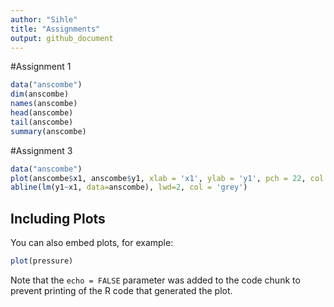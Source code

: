 ```yaml
---
author: "Sihle"
title: "Assignments"
output: github_document
---
```

#Assignment 1

```r
data("anscombe")
dim(anscombe)
names(anscombe)
head(anscombe)
tail(anscombe)
summary(anscombe)

```

#Assignment 3


```r

data("anscombe")
plot(anscombe$x1, anscombe$y1, xlab = 'x1', ylab = 'y1', pch = 22, col = 'green')
abline(lm(y1~x1, data=anscombe), lwd=2, col = 'grey')


```

## Including Plots

You can also embed plots, for example:

```r
plot(pressure)
```

Note that the `echo = FALSE` parameter was added to the code chunk to prevent printing of the R code that generated the plot.
